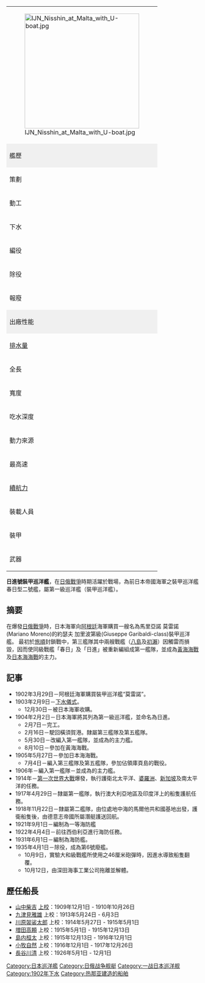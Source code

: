{{unreferenced|time=2012-5-17}}
<div class="thumb tright">
{| class="wikitable" style="margin: 0em; width: 300px; background:#ffffff"
|colspan="2"|[[File:IJN_Nisshin_at_Malta_with_U-boat.jpg|300px]]
|-
!colspan="2" style="background: #f0f0f0"|艦歷
|-
|策劃||
|-
|動工||1902年3月29日
|-
|下水||1903年2月9日
|-
|編役||1904年1月7日
|-
|除役||1935年4月1日
|-
|報廢||1935年火砲實驗時翻覆
|-
!colspan="2" style="background: #f0f0f0"|出廠性能
|-
|[[排水量|排水量]]||基準：7,700[[公噸|噸]]
|-
|全長||105.0[[公尺|公尺]]
|-
|寬度||18.7公尺
|-
|吃水深度||7.29公尺
|-
|動力來源||煤炭
|-
|最高速||20.0[[節_(單位)|節]]
|-
|[[續航力|續航力]]||
|-
|裝載人員||568名
|-
|裝甲||
|-
|武器||20.3cm（45口徑）連裝砲4門<br />15.2cm（40口徑）單裝砲14門<br />7.6cm（40口徑）單裝砲8門<br />45.7cm水中[[魚雷|魚雷]]發射管單裝4門
|}
</div>
'''日進號裝甲巡洋艦'''，在[[日俄戰爭|日俄戰爭]]時期活躍於戰場，為前日本帝國海軍之裝甲巡洋艦春日型二號艦，屬第一級巡洋艦（裝甲巡洋艦）。

==摘要==
在爆發[[日俄戰爭|日俄戰爭]]時，日本海軍向[[阿根廷|阿根廷]]海軍購買一艘名為馬里亞諾 莫雷諾(Mariano Moreno)的約瑟夫 加里波第級(Giuseppe Garibaldi-class)裝甲巡洋艦。
最初於[[旅順|旅順]]封鎖戰中，第三艦隊其中兩艘戰艦（[[八島號戰艦|八島]]及[[初瀨號戰艦|初瀨]]）因觸雷而損毀，因而使同級戰艦「春日」及「日進」被重新編組成第一艦隊，並成為[[黄海海战_(1904年)|黃海海戰]]及[[日本海海戰|日本海海戰]]的主力。

==記事==
*1902年3月29日－阿根廷海軍購買裝甲巡洋艦“莫雷諾”。
*1903年2月9日－[[下水儀式|下水儀式]]。
**12月30日－被日本海軍收購。
*1904年2月2日－日本海軍將其列為第一級巡洋艦，並命名為日進。
**2月7日－完工。
**2月16日－駛回橫須賀港。隸屬第三艦隊及第五艦隊。
**5月30日－改編入第一艦隊，並成為的主力艦。
**8月10日－參加在黃海海戰。
*1905年5月27日－參加日本海海戰。
**7月4日－編入第三艦隊及第五艦隊，參加佔領庫頁島的戰役。
*1906年－編入第一艦隊－並成為的主力艦。
*1914年－[[第一次世界大戰|第一次世界大戰]]爆發，執行護衛北太平洋、[[婆羅洲|婆羅洲]]、[[新加坡|新加坡]]及南太平洋的任務。
*1917年4月29日－隸屬第一艦隊，執行澳大利亞地區及印度洋上的船隻護航任務。
*1918年11月22日－隸屬第二艦隊，由位處地中海的馬爾他共和國基地出發，護衛船隻後，由德意志帝國所屬潛艇護送回航。
*1921年9月1日－編制為一等海防艦
*1922年4月4日－前往西伯利亞進行海防任務。
*1931年6月1日－編制為海防艦。
*1935年4月1日－除役，成為第6號廢艦。
**10月9日，實驗大和級戰艦所使用之46厘米砲彈時，因進水導致船隻翻覆。
**10月12日，由深田海事工業公司拖離並解體。

==歷任船長==
*[[山中柴吉|山中柴吉]] [[上校|上校]]：1909年12月1日 - 1910年10月26日
*[[九津見雅雄|九津見雅雄]] 上校：1913年5月24日 - 6月3日
*[[川原袈裟太郎|川原袈裟太郎]] 上校：1914年5月27日 - 1915年5月1日
*[[増田高頼|増田高頼]] 上校：1915年5月1日 - 1915年12月13日
*[[島内桓太|島内桓太]] 上校：1915年12月13日 - 1916年12月1日
*[[小牧自然|小牧自然]] 上校：1916年12月1日 - 1917年12月26日
*[[長谷川清|長谷川清]] 上校：1926年5月1日 - 12月1日
{{日俄戰爭期間日本海軍艦船}}
{{日本裝甲巡洋艦}}
{{日本海防艦}}

{{DEFAULTSORT:Nisshin}}
[[Category:日本巡洋艦|Category:日本巡洋艦]]
[[Category:日俄战争舰艇|Category:日俄战争舰艇]]
[[Category:一战日本巡洋舰|Category:一战日本巡洋舰]]
[[Category:1902年下水|Category:1902年下水]]
[[Category:热那亚建造的船舶|Category:热那亚建造的船舶]]